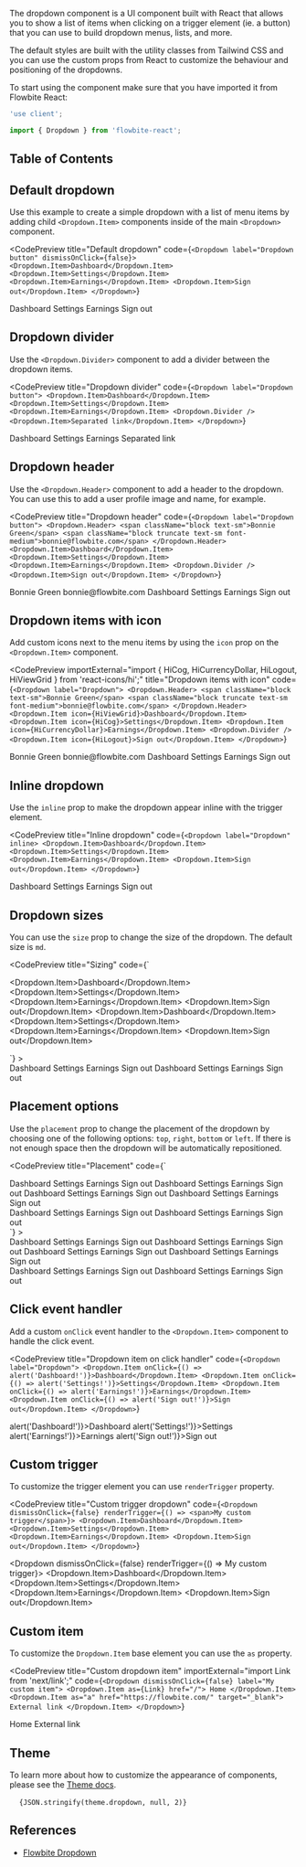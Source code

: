 
The dropdown component is a UI component built with React that allows you to show a list of items when clicking on a trigger element (ie. a button) that you can use to build dropdown menus, lists, and more.

The default styles are built with the utility classes from Tailwind CSS and you can use the custom props from React to customize the behaviour and positioning of the dropdowns.

To start using the component make sure that you have imported it from Flowbite React:

```jsx
'use client';

import { Dropdown } from 'flowbite-react';
```

## Table of Contents

## Default dropdown

Use this example to create a simple dropdown with a list of menu items by adding child `<Dropdown.Item>` components inside of the main `<Dropdown>` component.

<CodePreview
  title="Default dropdown"
  code={`<Dropdown label="Dropdown button" dismissOnClick={false}>
  <Dropdown.Item>Dashboard</Dropdown.Item>
  <Dropdown.Item>Settings</Dropdown.Item>
  <Dropdown.Item>Earnings</Dropdown.Item>
  <Dropdown.Item>Sign out</Dropdown.Item>
</Dropdown>`}
>
  <Dropdown label="Dropdown button" dismissOnClick={false}>
    <Dropdown.Item>Dashboard</Dropdown.Item>
    <Dropdown.Item>Settings</Dropdown.Item>
    <Dropdown.Item>Earnings</Dropdown.Item>
    <Dropdown.Item>Sign out</Dropdown.Item>
  </Dropdown>
</CodePreview>

## Dropdown divider

Use the `<Dropdown.Divider>` component to add a divider between the dropdown items.

<CodePreview
  title="Dropdown divider"
  code={`<Dropdown label="Dropdown button">
  <Dropdown.Item>Dashboard</Dropdown.Item>
  <Dropdown.Item>Settings</Dropdown.Item>
  <Dropdown.Item>Earnings</Dropdown.Item>
  <Dropdown.Divider />
  <Dropdown.Item>Separated link</Dropdown.Item>
</Dropdown>`}
>
  <Dropdown label="Dropdown button">
    <Dropdown.Item>Dashboard</Dropdown.Item>
    <Dropdown.Item>Settings</Dropdown.Item>
    <Dropdown.Item>Earnings</Dropdown.Item>
    <Dropdown.Divider />
    <Dropdown.Item>Separated link</Dropdown.Item>
  </Dropdown>
</CodePreview>

## Dropdown header

Use the `<Dropdown.Header>` component to add a header to the dropdown. You can use this to add a user profile image and name, for example.

<CodePreview
  title="Dropdown header"
  code={`<Dropdown label="Dropdown button">
  <Dropdown.Header>
    <span className="block text-sm">Bonnie Green</span>
    <span className="block truncate text-sm font-medium">bonnie@flowbite.com</span>
  </Dropdown.Header>
  <Dropdown.Item>Dashboard</Dropdown.Item>
  <Dropdown.Item>Settings</Dropdown.Item>
  <Dropdown.Item>Earnings</Dropdown.Item>
  <Dropdown.Divider />
  <Dropdown.Item>Sign out</Dropdown.Item>
</Dropdown>`}
>
  <Dropdown label="Dropdown button">
    <Dropdown.Header>
      <span className="block text-sm">Bonnie Green</span>
      <span className="block truncate text-sm font-medium">bonnie@flowbite.com</span>
    </Dropdown.Header>
    <Dropdown.Item>Dashboard</Dropdown.Item>
    <Dropdown.Item>Settings</Dropdown.Item>
    <Dropdown.Item>Earnings</Dropdown.Item>
    <Dropdown.Divider />
    <Dropdown.Item>Sign out</Dropdown.Item>
  </Dropdown>
</CodePreview>

## Dropdown items with icon

Add custom icons next to the menu items by using the `icon` prop on the `<Dropdown.Item>` component.

<CodePreview
  importExternal="import { HiCog, HiCurrencyDollar, HiLogout, HiViewGrid } from 'react-icons/hi';"
  title="Dropdown items with icon"
  code={`<Dropdown label="Dropdown">
  <Dropdown.Header>
    <span className="block text-sm">Bonnie Green</span>
    <span className="block truncate text-sm font-medium">bonnie@flowbite.com</span>
  </Dropdown.Header>
  <Dropdown.Item icon={HiViewGrid}>Dashboard</Dropdown.Item>
  <Dropdown.Item icon={HiCog}>Settings</Dropdown.Item>
  <Dropdown.Item icon={HiCurrencyDollar}>Earnings</Dropdown.Item>
  <Dropdown.Divider />
  <Dropdown.Item icon={HiLogout}>Sign out</Dropdown.Item>
</Dropdown>`}
>
  <Dropdown label="Dropdown">
    <Dropdown.Header>
      <span className="block text-sm">Bonnie Green</span>
      <span className="block truncate text-sm font-medium">bonnie@flowbite.com</span>
    </Dropdown.Header>
    <Dropdown.Item icon={HiViewGrid}>Dashboard</Dropdown.Item>
    <Dropdown.Item icon={HiCog}>Settings</Dropdown.Item>
    <Dropdown.Item icon={HiCurrencyDollar}>Earnings</Dropdown.Item>
    <Dropdown.Divider />
    <Dropdown.Item icon={HiLogout}>Sign out</Dropdown.Item>
  </Dropdown>
</CodePreview>

## Inline dropdown

Use the `inline` prop to make the dropdown appear inline with the trigger element.

<CodePreview
  title="Inline dropdown"
  code={`<Dropdown label="Dropdown" inline>
  <Dropdown.Item>Dashboard</Dropdown.Item>
  <Dropdown.Item>Settings</Dropdown.Item>
  <Dropdown.Item>Earnings</Dropdown.Item>
  <Dropdown.Item>Sign out</Dropdown.Item>
</Dropdown>`}
>
  <Dropdown label="Dropdown" inline>
    <Dropdown.Item>Dashboard</Dropdown.Item>
    <Dropdown.Item>Settings</Dropdown.Item>
    <Dropdown.Item>Earnings</Dropdown.Item>
    <Dropdown.Item>Sign out</Dropdown.Item>
  </Dropdown>
</CodePreview>

## Dropdown sizes

You can use the `size` prop to change the size of the dropdown. The default size is `md`.

<CodePreview
  title="Sizing"
  code={`<div className="flex items-center gap-4">
  <Dropdown label="Small dropdown" size="sm">
    <Dropdown.Item>Dashboard</Dropdown.Item>
    <Dropdown.Item>Settings</Dropdown.Item>
    <Dropdown.Item>Earnings</Dropdown.Item>
    <Dropdown.Item>Sign out</Dropdown.Item>
  </Dropdown>
  <Dropdown label="Large dropdown" size="lg">
    <Dropdown.Item>Dashboard</Dropdown.Item>
    <Dropdown.Item>Settings</Dropdown.Item>
    <Dropdown.Item>Earnings</Dropdown.Item>
    <Dropdown.Item>Sign out</Dropdown.Item>
  </Dropdown>
</div>`}
>
  <div className="flex items-center gap-4">
    <Dropdown label="Small dropdown" size="sm">
      <Dropdown.Item>Dashboard</Dropdown.Item>
      <Dropdown.Item>Settings</Dropdown.Item>
      <Dropdown.Item>Earnings</Dropdown.Item>
      <Dropdown.Item>Sign out</Dropdown.Item>
    </Dropdown>
    <Dropdown label="Large dropdown" size="lg">
      <Dropdown.Item>Dashboard</Dropdown.Item>
      <Dropdown.Item>Settings</Dropdown.Item>
      <Dropdown.Item>Earnings</Dropdown.Item>
      <Dropdown.Item>Sign out</Dropdown.Item>
    </Dropdown>
  </div>
</CodePreview>

## Placement options

Use the `placement` prop to change the placement of the dropdown by choosing one of the following options: `top`, `right`, `bottom` or `left`. If there is not enough space then the dropdown will be automatically repositioned.

<CodePreview
  title="Placement"
  code={`<div className="flex flex-col gap-4">
  <div className="flex items-center gap-4">
    <Dropdown label="Dropdown top" placement="top">
      <Dropdown.Item>Dashboard</Dropdown.Item>
      <Dropdown.Item>Settings</Dropdown.Item>
      <Dropdown.Item>Earnings</Dropdown.Item>
      <Dropdown.Item>Sign out</Dropdown.Item>
    </Dropdown>
    <Dropdown label="Dropdown right" placement="right">
      <Dropdown.Item>Dashboard</Dropdown.Item>
      <Dropdown.Item>Settings</Dropdown.Item>
      <Dropdown.Item>Earnings</Dropdown.Item>
      <Dropdown.Item>Sign out</Dropdown.Item>
    </Dropdown>
    <Dropdown label="Dropdown bottom" placement="bottom">
      <Dropdown.Item>Dashboard</Dropdown.Item>
      <Dropdown.Item>Settings</Dropdown.Item>
      <Dropdown.Item>Earnings</Dropdown.Item>
      <Dropdown.Item>Sign out</Dropdown.Item>
    </Dropdown>
    <Dropdown label="Dropdown left" placement="left">
      <Dropdown.Item>Dashboard</Dropdown.Item>
      <Dropdown.Item>Settings</Dropdown.Item>
      <Dropdown.Item>Earnings</Dropdown.Item>
      <Dropdown.Item>Sign out</Dropdown.Item>
    </Dropdown>
  </div>
  <div className="flex items-center gap-4">
    <Dropdown label="Dropdown left start" placement="left-start">
      <Dropdown.Item>Dashboard</Dropdown.Item>
      <Dropdown.Item>Settings</Dropdown.Item>
      <Dropdown.Item>Earnings</Dropdown.Item>
      <Dropdown.Item>Sign out</Dropdown.Item>
    </Dropdown>
    <Dropdown label="Dropdown right start" placement="right-start">
      <Dropdown.Item>Dashboard</Dropdown.Item>
      <Dropdown.Item>Settings</Dropdown.Item>
      <Dropdown.Item>Earnings</Dropdown.Item>
      <Dropdown.Item>Sign out</Dropdown.Item>
    </Dropdown>
  </div>
</div>`}
>
  <div className="flex flex-col gap-4">
    <div className="flex items-center gap-4">
      <Dropdown label="Dropdown top" placement="top">
        <Dropdown.Item>Dashboard</Dropdown.Item>
        <Dropdown.Item>Settings</Dropdown.Item>
        <Dropdown.Item>Earnings</Dropdown.Item>
        <Dropdown.Item>Sign out</Dropdown.Item>
      </Dropdown>
      <Dropdown label="Dropdown right" placement="right">
        <Dropdown.Item>Dashboard</Dropdown.Item>
        <Dropdown.Item>Settings</Dropdown.Item>
        <Dropdown.Item>Earnings</Dropdown.Item>
        <Dropdown.Item>Sign out</Dropdown.Item>
      </Dropdown>
      <Dropdown label="Dropdown bottom" placement="bottom">
        <Dropdown.Item>Dashboard</Dropdown.Item>
        <Dropdown.Item>Settings</Dropdown.Item>
        <Dropdown.Item>Earnings</Dropdown.Item>
        <Dropdown.Item>Sign out</Dropdown.Item>
      </Dropdown>
      <Dropdown label="Dropdown left" placement="left">
        <Dropdown.Item>Dashboard</Dropdown.Item>
        <Dropdown.Item>Settings</Dropdown.Item>
        <Dropdown.Item>Earnings</Dropdown.Item>
        <Dropdown.Item>Sign out</Dropdown.Item>
      </Dropdown>
    </div>
    <div className="flex items-center gap-4">
      <Dropdown label="Dropdown left start" placement="left-start">
        <Dropdown.Item>Dashboard</Dropdown.Item>
        <Dropdown.Item>Settings</Dropdown.Item>
        <Dropdown.Item>Earnings</Dropdown.Item>
        <Dropdown.Item>Sign out</Dropdown.Item>
      </Dropdown>
      <Dropdown label="Dropdown right start" placement="right-start">
        <Dropdown.Item>Dashboard</Dropdown.Item>
        <Dropdown.Item>Settings</Dropdown.Item>
        <Dropdown.Item>Earnings</Dropdown.Item>
        <Dropdown.Item>Sign out</Dropdown.Item>
      </Dropdown>
    </div>
  </div>
</CodePreview>

## Click event handler

Add a custom `onClick` event handler to the `<Dropdown.Item>` component to handle the click event.

<CodePreview
  title="Dropdown item on click handler"
  code={`<Dropdown label="Dropdown">
  <Dropdown.Item onClick={() => alert('Dashboard!')}>Dashboard</Dropdown.Item>
  <Dropdown.Item onClick={() => alert('Settings!')}>Settings</Dropdown.Item>
  <Dropdown.Item onClick={() => alert('Earnings!')}>Earnings</Dropdown.Item>
  <Dropdown.Item onClick={() => alert('Sign out!')}>Sign out</Dropdown.Item>
</Dropdown>`}
>
  <Dropdown label="Dropdown">
    <Dropdown.Item onClick={() => alert('Dashboard!')}>Dashboard</Dropdown.Item>
    <Dropdown.Item onClick={() => alert('Settings!')}>Settings</Dropdown.Item>
    <Dropdown.Item onClick={() => alert('Earnings!')}>Earnings</Dropdown.Item>
    <Dropdown.Item onClick={() => alert('Sign out!')}>Sign out</Dropdown.Item>
  </Dropdown>
</CodePreview>

## Custom trigger

To customize the trigger element you can use `renderTrigger` property.

<CodePreview
  title="Custom trigger dropdown"
  code={`<Dropdown dismissOnClick={false} renderTrigger={() => <span>My custom trigger</span>}>
  <Dropdown.Item>Dashboard</Dropdown.Item>
  <Dropdown.Item>Settings</Dropdown.Item>
  <Dropdown.Item>Earnings</Dropdown.Item>
  <Dropdown.Item>Sign out</Dropdown.Item>
</Dropdown>`}
>
  <Dropdown dismissOnClick={false} renderTrigger={() => <span>My custom trigger</span>}>
    <Dropdown.Item>Dashboard</Dropdown.Item>
    <Dropdown.Item>Settings</Dropdown.Item>
    <Dropdown.Item>Earnings</Dropdown.Item>
    <Dropdown.Item>Sign out</Dropdown.Item>
  </Dropdown>
</CodePreview>

## Custom item

To customize the `Dropdown.Item` base element you can use the `as` property.

<CodePreview
  title="Custom dropdown item"
  importExternal="import Link from 'next/link';"
  code={`<Dropdown dismissOnClick={false} label="My custom item">
  <Dropdown.Item as={Link} href="/">
    Home
  </Dropdown.Item>
  <Dropdown.Item as="a" href="https://flowbite.com/" target="_blank">
    External link
  </Dropdown.Item>
</Dropdown>`}
>
  <Dropdown dismissOnClick={false} label="My custom item">
    <Dropdown.Item as={Link} href="/">
      Home
    </Dropdown.Item>
    <Dropdown.Item as="a" href="https://flowbite.com/" target="_blank">
      External link
    </Dropdown.Item>
  </Dropdown>
</CodePreview>

## Theme

To learn more about how to customize the appearance of components, please see the [Theme docs](/docs/customize/theme).

<pre className="language-tsx">
  <code>{JSON.stringify(theme.dropdown, null, 2)}</code>
</pre>

## References

- [Flowbite Dropdown](https://flowbite.com/docs/components/dropdowns/)
